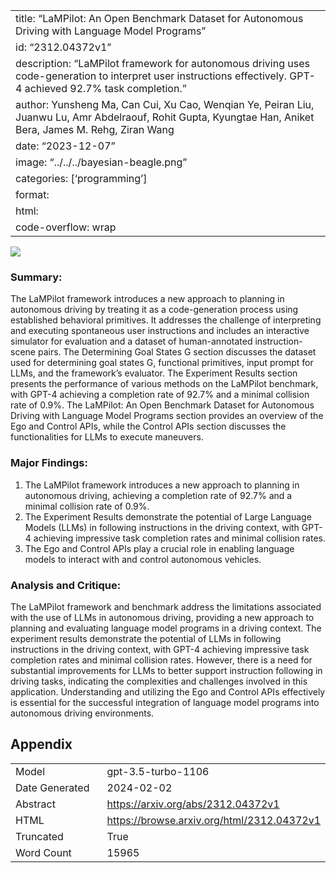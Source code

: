 
---
title: "LaMPilot: An Open Benchmark Dataset for Autonomous Driving with Language Model Programs"
id: "2312.04372v1"
description: "LaMPilot framework for autonomous driving uses code-generation to interpret user instructions effectively. GPT-4 achieved 92.7% task completion."
author: Yunsheng Ma, Can Cui, Xu Cao, Wenqian Ye, Peiran Liu, Juanwu Lu, Amr Abdelraouf, Rohit Gupta, Kyungtae Han, Aniket Bera, James M. Rehg, Ziran Wang
date: "2023-12-07"
image: "../../../bayesian-beagle.png"
categories: ['programming']
format:
  html:
    code-overflow: wrap
---

![](None)

### Summary:
The LaMPilot framework introduces a new approach to planning in autonomous driving by treating it as a code-generation process using established behavioral primitives. It addresses the challenge of interpreting and executing spontaneous user instructions and includes an interactive simulator for evaluation and a dataset of human-annotated instruction-scene pairs. The Determining Goal States G section discusses the dataset used for determining goal states G, functional primitives, input prompt for LLMs, and the framework's evaluator. The Experiment Results section presents the performance of various methods on the LaMPilot benchmark, with GPT-4 achieving a completion rate of 92.7% and a minimal collision rate of 0.9%. The LaMPilot: An Open Benchmark Dataset for Autonomous Driving with Language Model Programs section provides an overview of the Ego and Control APIs, while the Control APIs section discusses the functionalities for LLMs to execute maneuvers.

### Major Findings:
1. The LaMPilot framework introduces a new approach to planning in autonomous driving, achieving a completion rate of 92.7% and a minimal collision rate of 0.9%.
2. The Experiment Results demonstrate the potential of Large Language Models (LLMs) in following instructions in the driving context, with GPT-4 achieving impressive task completion rates and minimal collision rates.
3. The Ego and Control APIs play a crucial role in enabling language models to interact with and control autonomous vehicles.

### Analysis and Critique:
The LaMPilot framework and benchmark address the limitations associated with the use of LLMs in autonomous driving, providing a new approach to planning and evaluating language model programs in a driving context. The experiment results demonstrate the potential of LLMs in following instructions in the driving context, with GPT-4 achieving impressive task completion rates and minimal collision rates. However, there is a need for substantial improvements for LLMs to better support instruction following in driving tasks, indicating the complexities and challenges involved in this application. Understanding and utilizing the Ego and Control APIs effectively is essential for the successful integration of language model programs into autonomous driving environments.

## Appendix

|          |          |
|----------|----------|
| Model     | gpt-3.5-turbo-1106       |
| Date Generated     | 2024-02-02       |
| Abstract | [https://arxiv.org/abs/2312.04372v1](https://arxiv.org/abs/2312.04372v1)        |
| HTML     | [https://browse.arxiv.org/html/2312.04372v1](https://browse.arxiv.org/html/2312.04372v1)       |
| Truncated       | True       |
| Word Count       | 15965       |